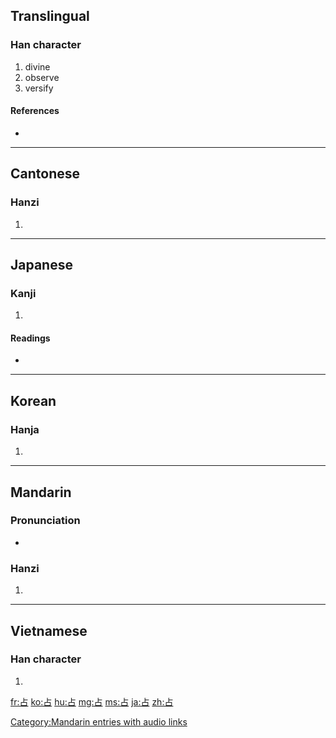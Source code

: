 {{also|佔}}
==Translingual==
{{Han stroke|[[Image:占-order.gif]]}}

===Han character===
{{Han char|rn=25|rad=卜|as=03|sn=5|four=2160<sub>0</sub>|canj=卜口 (YR)|ids=⿱[[卜]][[口]]}}

# divine
# observe
# versify

====References====
* {{Han ref|kx=0157.300|dkj=02780|dj=0361.190|hdz=10092.050|uh=5360|ud=21344|bh=A565|bd=42341}}

----

==Cantonese==

===Hanzi===
{{yue-hanzi|jyut=|y=jim1}}

# {{defn|Cantonese|sort=卜03}}

----

==Japanese==

===Kanji===
{{ja-kanji|grade=c|rs=卜03}}

# {{defn|Japanese}}

====Readings====
* {{ja-readings|on=[[せん]] (sen)|kun=[[しめる]] (shimeru), [[うらなう]] (uranau), [[うらない]] (uranai)}}

----

==Korean==

===Hanja===
{{ko-hanja|hangeul=점|rv=jeom|mr=chŏm}}

# {{defn|Korean|sort=卜03}}

----

==Mandarin==

===Pronunciation===
*{{audio|zh-zhàn.ogg|audio}}

===Hanzi===
{{cmn-hanzi|pin=[[zhān]] ([[zhan1]])|wg=chan<sup>1</sup>}}

# {{defn|Mandarin|sort=卜03}}

[[Category:Mandarin entries with audio links]]

----

==Vietnamese==

===Han character===
{{vi-hantu|[[chiêm]], [[chăm]], [[chàm]], [[chễm]], [[chím]], [[chiếm]], [[giếm]], [[chầm]], [[chằm]], [[chem]], [[coi]], [[xem]]|rs=卜03}}

# {{defn|Vietnamese|sort=卜03}}

[[fr:占]]
[[ko:占]]
[[hu:占]]
[[mg:占]]
[[ms:占]]
[[ja:占]]
[[zh:占]]